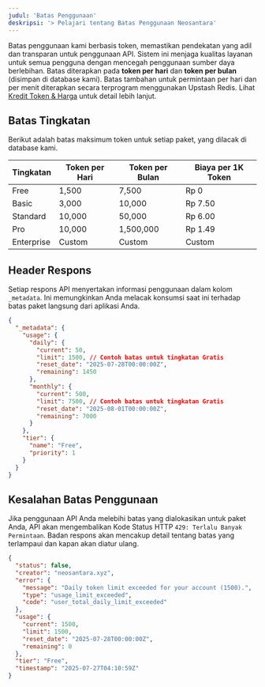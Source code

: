 ```yaml
---
judul: 'Batas Penggunaan'
deskripsi: '> Pelajari tentang Batas Penggunaan Neosantara'
---
```


Batas penggunaan kami berbasis token, memastikan pendekatan yang adil dan transparan untuk penggunaan API. Sistem ini menjaga kualitas layanan untuk semua pengguna dengan mencegah penggunaan sumber daya berlebihan. Batas diterapkan pada **token per hari** dan **token per bulan** (disimpan di database kami). Batas tambahan untuk permintaan per hari dan per menit diterapkan secara terprogram menggunakan Upstash Redis. Lihat [Kredit Token & Harga](/token-credits) untuk detail lebih lanjut.

## Batas Tingkatan

Berikut adalah batas maksimum token untuk setiap paket, yang dilacak di database kami.

| Tingkatan   | Token per Hari | Token per Bulan | Biaya per 1K Token |
|------------|----------------|------------------|-------------------|
| Free       | 1,500          | 7,500            | Rp 0              |
| Basic      | 3,000          | 10,000           | Rp 7.50           |
| Standard   | 10,000         | 50,000           | Rp 6.00           |
| Pro        | 10,000         | 1,500,000        | Rp 1.49           |
| Enterprise | Custom         | Custom           | Custom            |

## Header Respons

Setiap respons API menyertakan informasi penggunaan dalam kolom `_metadata`. Ini memungkinkan Anda melacak konsumsi saat ini terhadap batas paket langsung dari aplikasi Anda.

```json
{
  "_metadata": {
    "usage": {
      "daily": {
        "current": 50,
        "limit": 1500, // Contoh batas untuk tingkatan Gratis
        "reset_date": "2025-07-28T00:00:00Z",
        "remaining": 1450
      },
      "monthly": {
        "current": 500,
        "limit": 7500, // Contoh batas untuk tingkatan Gratis
        "reset_date": "2025-08-01T00:00:00Z",
        "remaining": 7000
      }
    },
    "tier": {
      "name": "Free",
      "priority": 1
    }
  }
}
```

## Kesalahan Batas Penggunaan

Jika penggunaan API Anda melebihi batas yang dialokasikan untuk paket Anda, API akan mengembalikan Kode Status HTTP `429: Terlalu Banyak Permintaan`. Badan respons akan mencakup detail tentang batas yang terlampaui dan kapan akan diatur ulang.

```json
{
  "status": false,
  "creator": "neosantara.xyz",
  "error": {
    "message": "Daily token limit exceeded for your account (1500).",
    "type": "usage_limit_exceeded",
    "code": "user_total_daily_limit_exceeded"
  },
  "usage": {
    "current": 1500,
    "limit": 1500,
    "reset_date": "2025-07-28T00:00:00Z",
    "remaining": 0
  },
  "tier": "Free",
  "timestamp": "2025-07-27T04:10:59Z"
}
```